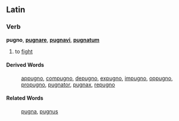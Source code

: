 ==Latin==
===Verb===
'''pugno''', '''[[pugnare]]''', '''[[pugnavi]]''', '''[[pugnatum]]'''

#to [[fight]]
====Derived Words====
:[[appugno]], [[compugno]], [[depugno]], [[expugno]], [[impugno]], [[oppugno]], [[propugno]], [[pugnator]], [[pugnax]], [[repugno]]
====Related Words====
:[[pugna]], [[pugnus]]